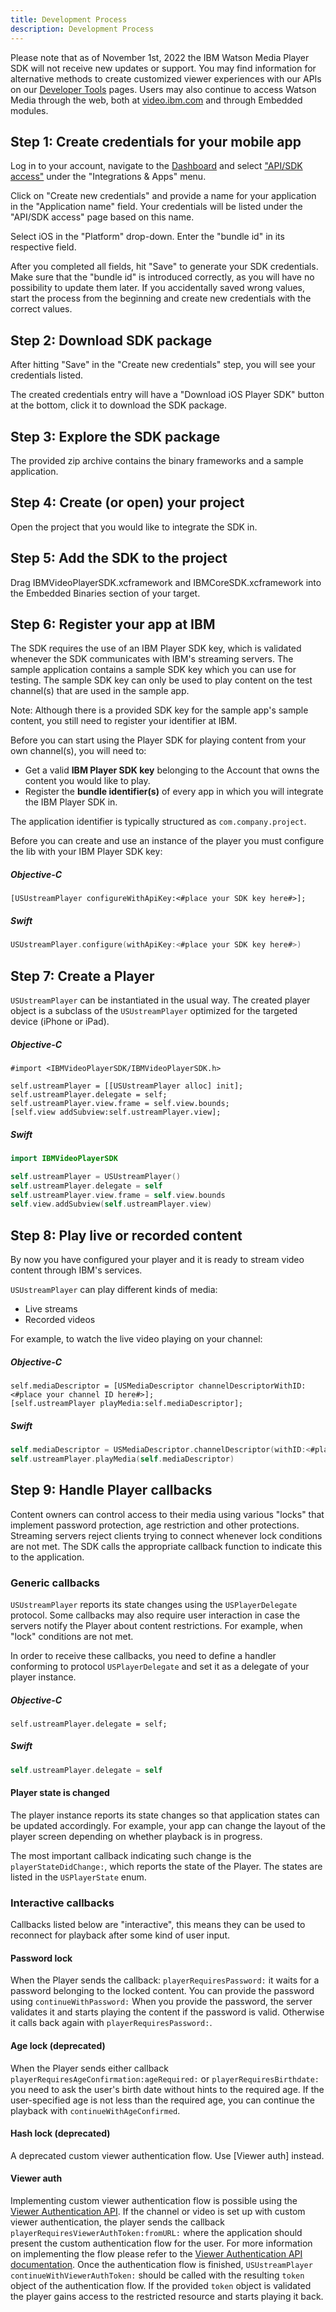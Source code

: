 ```yaml
---
title: Development Process
description: Development Process
---
```


<InlineNotification kind="warning">

Please note that as of November 1st, 2022 the IBM Watson Media Player SDK will not receive new updates or support. You may find information for alternative methods to create customized viewer experiences with our APIs on our [Developer Tools](https://developers.video.ibm.com/player-api-examples/custom-ui) pages. Users may also continue to access Watson Media through the web, both at [video.ibm.com](http://video.ibm.com/) and through Embedded modules.

</InlineNotification>

## Step 1: Create credentials for your mobile app

Log in to your account, navigate to the [Dashboard] and select ["API/SDK access"]
under the "Integrations & Apps" menu.

Click on "Create new credentials" and provide a name for your application in the "Application name" field. Your credentials will be listed under the "API/SDK access" page based on this name.

Select iOS in the "Platform" drop-down. Enter the "bundle id" in its respective field.

After you completed all fields, hit "Save" to generate your SDK credentials. Make sure that the "bundle id" is introduced correctly, as you will have no possibility to update them later. If you
accidentally saved wrong values, start the process from the beginning and create new credentials with the correct values.

## Step 2: Download SDK package

After hitting "Save" in the "Create new credentials" step, you will see your credentials listed.

The created credentials entry will have a "Download iOS Player SDK" button at the bottom, click it to download the SDK package.

## Step 3: Explore the SDK package

The provided zip archive contains the binary frameworks and a sample application.

## Step 4: Create (or open) your project

Open the project that you would like to integrate the SDK in.

## Step 5: Add the SDK to the project

Drag IBMVideoPlayerSDK.xcframework and IBMCoreSDK.xcframework into the Embedded Binaries section of your target.

## Step 6: Register your app at IBM

The SDK requires the use of an IBM Player SDK key, which is validated whenever the SDK communicates with IBM's streaming servers.
The sample application contains a sample SDK key which you can use for testing. The sample SDK key can only be
used to play content on the test channel(s) that are used in the sample app.

Note: Although there is a provided SDK key for the sample app's sample content, you still need to register your identifier at IBM.

Before you can start using the Player SDK for playing content from your own channel(s), you will need to:

*   Get a valid **IBM Player SDK key** belonging to the Account that owns the content you would like to play.
*   Register the **bundle identifier(s)** of every app in which you will integrate the IBM Player SDK in.

The application identifier is typically structured as `com.company.project`.

Before you can create and use an instance of the player you must configure the lib with your IBM Player SDK key:

##### Objective-C
```objc
[USUstreamPlayer configureWithApiKey:<#place your SDK key here#>];
```

##### Swift
```swift
USUstreamPlayer.configure(withApiKey:<#place your SDK key here#>)
```

## Step 7: Create a Player

`USUstreamPlayer` can be instantiated in the usual way. The created player object is a subclass of the `USUstreamPlayer` optimized for the targeted device (iPhone or iPad).

##### Objective-C
```objc
#import <IBMVideoPlayerSDK/IBMVideoPlayerSDK.h>

self.ustreamPlayer = [[USUstreamPlayer alloc] init];
self.ustreamPlayer.delegate = self;
self.ustreamPlayer.view.frame = self.view.bounds;
[self.view addSubview:self.ustreamPlayer.view];
```

##### Swift
```swift
import IBMVideoPlayerSDK

self.ustreamPlayer = USUstreamPlayer()
self.ustreamPlayer.delegate = self
self.ustreamPlayer.view.frame = self.view.bounds
self.view.addSubview(self.ustreamPlayer.view)
```

## Step 8: Play live or recorded content

By now you have configured your player and it is ready to stream video content through IBM's services.

`USUstreamPlayer` can play different kinds of media:
- Live streams
- Recorded videos

For example, to watch the live video playing on your channel:

##### Objective-C
```objc
self.mediaDescriptor = [USMediaDescriptor channelDescriptorWithID:<#place your channel ID here#>];
[self.ustreamPlayer playMedia:self.mediaDescriptor];
```

##### Swift
```swift
self.mediaDescriptor = USMediaDescriptor.channelDescriptor(withID:<#place your channel ID here#>)
self.ustreamPlayer.playMedia(self.mediaDescriptor)
```

## Step 9: Handle Player callbacks

Content owners can control access to their media using various "locks" that implement password protection, age restriction and other protections. Streaming servers reject clients trying to connect whenever lock conditions are not met. The SDK calls the appropriate callback function to indicate this to the application.

### Generic callbacks

`USUstreamPlayer` reports its state changes using the `USPlayerDelegate` protocol. Some callbacks may also require user interaction in case the servers notify the Player about content restrictions. For example, when "lock" conditions are not met.

In order to receive these callbacks, you need to define a handler conforming to protocol `USPlayerDelegate` and set it as a delegate of your player instance.

##### Objective-C
```objc
self.ustreamPlayer.delegate = self;
```

##### Swift
```swift
self.ustreamPlayer.delegate = self
```

#### Player state is changed

The player instance reports its state changes so that application states can be updated accordingly. For example, your app can change the layout of the player screen depending on whether playback is in progress.

The most important callback indicating such change is the `playerStateDidChange:`, which reports the state of the Player. The states are listed in the `USPlayerState` enum.

### Interactive callbacks

Callbacks listed below are "interactive", this means they can be used to reconnect for playback after some kind of user input.

#### Password lock

When the Player sends the callback: `playerRequiresPassword:` it waits for a password belonging to the locked content. You can provide the password using `continueWithPassword:`
When you provide the password, the server validates it and starts playing the content if the password is valid. Otherwise it calls back again with `playerRequiresPassword:`.

#### Age lock (deprecated)

When the Player sends either callback `playerRequiresAgeConfirmation:ageRequired:` or `playerRequiresBirthdate:` you need to ask the user's birth date without hints to the required age. If the user-specified age is not less than the required age, you can continue the playback with `continueWithAgeConfirmed`.

#### Hash lock (deprecated)

A deprecated custom viewer authentication flow. Use [Viewer auth] instead.

#### Viewer auth

Implementing custom viewer authentication flow is possible using the [Viewer Authentication API](https://developers.video.ibm.com/viewer-authentication-api-v2-getting-started). If the channel or video is set up with custom viewer authentication, the player sends the callback `playerRequiresViewerAuthToken:fromURL:` where the application should present the custom authentication flow for the user. For more information on implementing the flow please refer to the [Viewer Authentication API documentation](https://developers.video.ibm.com/viewer-authentication-api-v2-getting-started).
Once the authentication flow is finished, `USUstreamPlayer` `continueWithViewerAuthToken:` should be called with the resulting `token` object of the authentication flow. If the provided `token` object is validated the player gains access to the restricted resource and starts playing it back.

[Dashboard]: https://video.ibm.com/dashboard
["API/SDK access"]: https://video.ibm.com/dashboard/integrations/api-access
